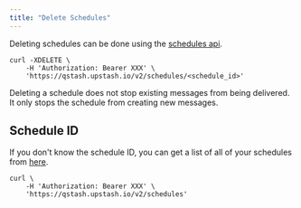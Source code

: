 ```yaml
---
title: "Delete Schedules"
---
```



Deleting schedules can be done using the [schedules api](/qstash/api/schedules/remove).

```
curl -XDELETE \
    -H 'Authorization: Bearer XXX' \
    'https://qstash.upstash.io/v2/schedules/<schedule_id>'
```

Deleting a schedule does not stop existing messages from being delivered. It
only stops the schedule from creating new messages.

## Schedule ID

If you don't know the schedule ID, you can get a list of all of your schedules
from [here](/qstash/api/schedules/list).

```
curl \
    -H 'Authorization: Bearer XXX' \
    'https://qstash.upstash.io/v2/schedules'
```
